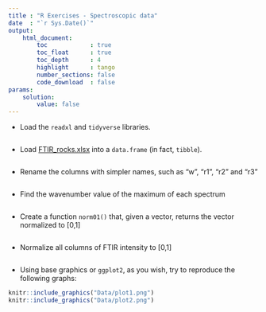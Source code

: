 ```yaml
---
title : "R Exercises - Spectroscopic data"
date  : "`r Sys.Date()`"
output: 
    html_document:
        toc            : true
        toc_float      : true
        toc_depth      : 4
        highlight      : tango
        number_sections: false
        code_download  : false
params: 
    solution:
        value: false
---
```




- Load the `readxl` and `tidyverse` libraries.

```r

```

- Load <a href="Data/FTIR_rocks.xlsx" download target="_blank">FTIR_rocks.xlsx</a> into a `data.frame` (in fact, `tibble`).

```r

```

- Rename the columns with simpler names, such as "w", "r1", "r2" and "r3"

```r

```

- Find the wavenumber value of the maximum of each spectrum

```r

```

- Create a function `norm01()` that, given a vector, returns the vector normalized to [0,1]

```r

```

- Normalize all columns of FTIR intensity to [0,1]

```r

```

- Using base graphics or `ggplot2`, as you wish, try to reproduce the following graphs:

```r
knitr::include_graphics("Data/plot1.png")
knitr::include_graphics("Data/plot2.png")
```

```r

```

